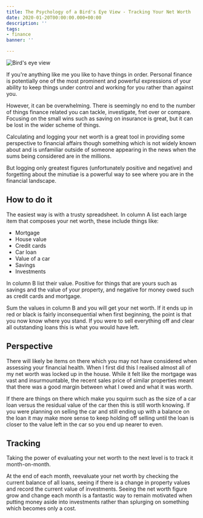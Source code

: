 ```yaml
---
title: The Psychology of a Bird's Eye View - Tracking Your Net Worth
date: 2020-01-20T00:00:00.000+00:00
description: ''
tags:
- finance
banner: ''

---
```

![Bird's eye view](./media/birdseyeview.jpg)

If you're anything like me you like to have things in order. Personal finance is potentially one of the most prominent and powerful expressions of your ability to keep things under control and working for you rather than against you.

However, it can be overwhelming. There is seemingly no end to the number of things finance related you can tackle, investigate, fret over or compare. Focusing on the small wins such as saving on insurance is great, but it can be lost in the wider scheme of things.

Calculating and logging your net worth is a great tool in providing some perspective to financial affairs though something which is not widely known about and is unfamiliar outside of someone appearing in the news when the sums being considered are in the millions.

But logging only greatest figures (unfortunately positive and negative) and forgetting about the minutiae is a powerful way to see where you are in the financial landscape. 

## How to do it

The easiest way is with a trusty spreadsheet. In column A list each large item that composes your net worth, these include things like:
* Mortgage
* House value
* Credit cards
* Car loan
* Value of a car
* Savings
* Investments

In column B list their value. Positive for things that are yours such as savings and the value of your property, and negative for money owed such as credit cards and mortgage.

Sum the values in column B and you will get your net worth. If it ends up in red or black is fairly inconsequential when first beginning, the point is that you now know where you stand. If you were to sell everything off and clear all outstanding loans this is what you would have left.

## Perspective
There will likely be items on there which you may not have considered when assessing your financial health. When I first did this I realised almost all of my net worth was locked up in the house. While it felt like the mortgage was vast and insurmountable, the recent sales price of similar properties meant that there was a good margin between what I owed and what it was worth.

If there are things on there which make you squirm such as the size of a car loan versus the residual value of the car then this is still worth knowing. If you were planning on selling the car and still ending up with a balance on the loan it may make more sense to keep holding off selling until the loan is closer to the value left in the car so you end up nearer to even.

## Tracking
Taking the power of evaluating your net worth to the next level is to track it month-on-month.

At the end of each month, reevaluate your net worth by checking the current balance of all loans, seeing if there is a change in property values and record the current value of investments. Seeing the net worth figure grow and change each month is a fantastic way to remain motivated when putting money aside into investments rather than splurging on something which becomes only a cost.